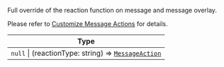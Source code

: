 Full override of the reaction function on message and message overlay.

Please refer to [Customize Message Actions](../guides/customize-message-actions) for details.

| Type |
| - |
| `null` \| (reactionType: string) => [`MessageAction`](../../object-types/message-action) |
